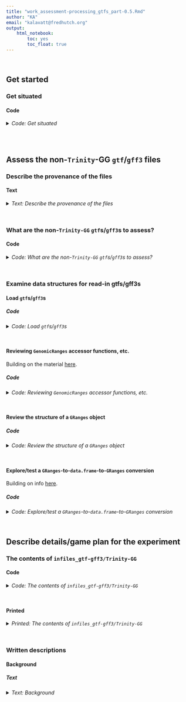 ```yaml
---
title: "work_assessment-processing_gtfs_part-0.5.Rmd"
author: "KA"
email: "kalavatt@fredhutch.org"
output:
    html_notebook:
        toc: yes
        toc_float: true
---
```

<br />

## Get started
### Get situated
#### Code
<details>
<summary><i>Code: Get situated</i></summary>
```r
#!/usr/bin/env Rscript

library(GenomicRanges)
library(IRanges)
library(readxl)
library(rtracklayer)
library(tidyverse)

options(scipen = 999)
options(ggrepel.max.overlaps = Inf)

if(stringr::str_detect(getwd(), "kalavattam")) {
    p_local <- "/Users/kalavattam/Dropbox/FHCC"
} else {
    p_local <- "/Users/kalavatt/projects-etc"
}
p_wd <- "2022_transcriptome-construction/results/2023-0215"

setwd(paste(p_local, p_wd, sep = "/"))
getwd()

rm(p_local, p_wd)
```
</details>
<br />
<br />

## Assess the non-`Trinity`-GG `gtf`/`gff3` files
### Describe the provenance of the files
#### Text
<details>
<summary><i>Text: Describe the provenance of the files</i></summary>

In notebook `work_assessment-processing_gtfs_part-0.md`, copied the following files into the new directory `infiles_gtf-gff3/already` within `2022_transcriptome-construction/results/2023-0215`:

- `combined_SC_KL_20S.gff3`
- `combined_SC_KL.gff3`
- `combined.gtf`
- `Kluyveromyces_lactis_gca_000002515.ASM251v1.55.gff3`
- `Saccharomyces_cerevisiae.R64-1-1.108.gtf`
- `Saccharomyces_cerevisiae.R64-1-1.108.plus-chr-rename.gtf`

For details regarding `combined_SC_KL.gff3`, including its creation, see `results/2022-1025/notebook.md` and `results/2022-1201/work-Trinity-1.md` (contains code for the creation of the `gff3` file).

Regarding `combined_SC_KL_20S.gff3`, see the above two files as well as `work_gff3_include-20S.md` (which will likely be merged with the contents of this notebook `#TODO` `#MAYBE` `#LATER`).

`combined.gtf` was created by someone who was in Christine Cuccinota's graduate laboratory&mdash;I don't really know if the material in `combined.gtf` is accurate (i.e., not missing anything, not containing errors from editing, etc.), let alone if it has been edited since its creation (the time of which I also don't know). But Alison Greenlaw seems fine using it. Certainly, the structure does not follow the WashU/UCSC data guidelines for `gtf` and related files...

`Kluyveromyces_lactis_gca_000002515.ASM251v1.55.gff3`:

- genome build: `Genolevures Consortium ASM251v1`
- genome version: `ASM251v1`
- genome build accession: `GCA_000002515.1`
- gene build last updated: `2015-02`
- *No editing/other changes*

`Saccharomyces_cerevisiae.R64-1-1.108.gtf`:

- genome build: `R64-1-1`
- genome version: `R64-1-1`
- genome date: `2011-09`
- genome build accession: `GCA_000146045.2`
- gene build last updated: `2018-10`
- *No editing/other changes*

`Saccharomyces_cerevisiae.R64-1-1.108.plus-chr-rename.gtf`:

- *Same as above*
- Editing performed/detailed in `results/2022-1101/work-TPM-calculation.md`

`#TODO` *Write up details for the Trinity-GG `gff3` files*
</details>
<br />

### What are the non-`Trinity-GG` `gtf`s/`gff3`s to assess?
#### Code
<details>
<summary><i>Code: What are the non-`Trinity-GG` `gtf`s/`gff3`s to assess?</i></summary>
```r
#!/usr/bin/env Rscript

path_g <- "infiles_gtf-gff3/already"
list.files(path_g)
```
</details>
<br />

### Examine data structures for read-in gtfs/gff3s
#### Load `gtf`s/`gff3`s
##### Code
<details>
<summary><i>Code: Load `gtf`s/`gff3`s</i></summary>

```r
#!/usr/bin/env Rscript

 g_sk2 <- rtracklayer::import(paste(path_g, list.files(path_g)[1], sep = "/"))
  g_sk <- rtracklayer::import(paste(path_g, list.files(path_g)[2], sep = "/"))
g_comb <- rtracklayer::import(paste(path_g, list.files(path_g)[3], sep = "/"))
   g_k <- rtracklayer::import(paste(path_g, list.files(path_g)[4], sep = "/"))
   g_s <- rtracklayer::import(paste(path_g, list.files(path_g)[5], sep = "/"))
 g_sre <- rtracklayer::import(paste(path_g, list.files(path_g)[6], sep = "/"))
```
</details>
<br />

#### Reviewing `GenomicRanges` accessor functions, etc.
Building on the material [here](https://bioconductor.org/packages/devel/bioc/vignettes/GenomicRanges/inst/doc/GenomicRangesIntroduction.html).

##### Code
<details>
<summary><i>Code: Reviewing `GenomicRanges` accessor functions, etc.</i></summary>

```r
#!/usr/bin/env Rscript

cat("# =====================================\n")
cat("# Review the GenomicRanges accessor functions by looking at Kluyveromyces_lactis_gca_000002515.ASM251v1.55.gff3")
cat("\n\n")

cat("# -------------------------------------\n")
cat("# seqnames()\n")
seqnames(g_k)
cat("\n\n")

cat("# -------------------------------------\n")
cat("# ranges()\n")
ranges(g_k)
cat("\n\n")

cat("# -------------------------------------\n")
cat("# strand()\n")
strand(g_k)
cat("\n\n")

cat("# -------------------------------------\n")
cat("# granges()\n")
granges(g_k)
cat("\n\n")

cat("# -------------------------------------\n")
cat("# mcols()\n")
mcols(g_k)
cat("\n\n")

cat("# -------------------------------------\n")
cat("# mcols() %>% colnames()\n")
#  Get all "columns" in GRanges object
mcols(g_k) %>% colnames()
cat("\n\n")

cat("# -------------------------------------\n")
cat("# seqlengths()\n")
cat("# (Apparently, will need to add this info yourself...)\n")
seqlengths(g_k)

cat("\n\n")

# g_s
```
</details>
<br />

#### Review the structure of a `GRanges` object
##### Code
<details>
<summary><i>Code: Review the structure of a `GRanges` object</i></summary>

```r
#!/usr/bin/env Rscript

cat("# =====================================\n")
cat("# Review the structure of a GRanges object with Kluyveromyces_lactis_gca_000002515.ASM251v1.55.gff3")
cat("\n\n")

cat("# -------------------------------------\n")
cat("# g_k %>% as.data.frame() %>% length()\n")
g_k %>% as.data.frame() %>% length()
cat("\n\n")

cat("# -------------------------------------\n")
cat("# mcols(g_k) %>% length()\n")
mcols(g_k) %>% length()
cat("\n\n")

cat("# -------------------------------------\n")
cat("#QUESTION Why the discrepancy?\n\n")

cat("# -------------------------------------\n")
cat("# g_k %>% as.data.frame() %>% colnames()\n")
g_k %>% as.data.frame() %>% colnames()
cat("\n\n")

cat("# -------------------------------------\n")
cat("# mcols(g_k) %>% colnames()\n")
mcols(g_k) %>% colnames()
cat("\n\n")

cat("# -------------------------------------\n")
cat("#ANSWER mcols() is returning the metadata columns, not all\n")
```
</details>
<br />

#### Explore/test a `GRanges`-to-`data.frame`-to-`GRanges` conversion
Building on info [here](https://web.mit.edu/~r/current/arch/i386_linux26/lib/R/library/GenomicRanges/html/makeGRangesFromDataFrame.html).

##### Code
<details>
<summary><i>Code: Explore/test a `GRanges`-to-`data.frame`-to-`GRanges` conversion</i></summary>

```r
#!/usr/bin/env Rscript

cat("# -------------------------------------\n")
cat("#QUESTION If I convert, say, g_k to a data.frame, can I successfully\n")
cat("          convert it back to a GRanges object?\n\n")

d_k <- g_k %>% as.data.frame()

#  "Reconstitute" the GRanges object ("rg")
rg_k <- GenomicRanges::makeGRangesFromDataFrame(
    d_k, keep.extra.columns = TRUE
)
isTRUE(length(mcols(g_k)) == length(mcols(rg_k)))

#  Eyeball the reconstituted files
rtracklayer::export(rg_k, "test.gtf")
rtracklayer::export(rg_k, "test.gff3")

#  It works! Empty vector elements are now included in the metadata of
#+ test.gff3 vs. Kluyveromyces_lactis_gca_000002515.ASM251v1.55.gff3; besides
#+ that, they are the same. Now, can delete the above test files.
unlink(c("test.gtf", "test.gff3"))
# file.exists(c("test.gtf", "test.gff3"))

cat("\n# -------------------------------------\n")
cat("#ANSWER Yes")
cat("\n\n")
```
</details>
<br />

## Describe details/game plan for the experiment
### The contents of `infiles_gtf-gff3/Trinity-GG`
#### Code
<details>
<summary><i>Code: The contents of `infiles_gtf-gff3/Trinity-GG`</i></summary>

```bash
#!/bin/bash

cd infiles_gtf-gff3/Trinity-GG
.,s 
```
</details>
<br />

#### Printed
<details>
<summary><i>Printed: The contents of `infiles_gtf-gff3/Trinity-GG`</i></summary>

```txt
./G_N:
total 43M
drwx------ 8 kalavatt  256 Feb 24 15:16 ./
drwx------ 4 kalavatt  128 Mar 27 11:08 ../
-rwx------ 1 kalavatt 6.8M Feb 24 15:07 trinity-gg_mkc-16_mir-0.05_mg-2_gf-0.05.gff3*
-rwx------ 1 kalavatt 8.2M Feb 24 15:10 trinity-gg_mkc-1_mir-0.05_mg-2_gf-0.05.gff3*
-rwx------ 1 kalavatt 7.6M Feb 24 15:09 trinity-gg_mkc-2_mir-0.05_mg-2_gf-0.05.gff3*
-rwx------ 1 kalavatt 6.5M Feb 24 15:07 trinity-gg_mkc-32_mir-0.05_mg-2_gf-0.05.gff3*
-rwx------ 1 kalavatt 7.0M Feb 24 15:09 trinity-gg_mkc-4_mir-0.05_mg-2_gf-0.05.gff3*
-rwx------ 1 kalavatt 6.8M Feb 24 15:08 trinity-gg_mkc-8_mir-0.05_mg-2_gf-0.05.gff3*

./Q_N:
total 52M
drwx------ 8 kalavatt  256 Feb 24 15:16 ./
drwx------ 4 kalavatt  128 Mar 27 11:08 ../
-rwx------ 1 kalavatt 8.3M Feb 24 14:44 trinity-gg_mkc-16_mir-0.05_mg-2_gf-0.05.gff3*
-rwx------ 1 kalavatt  11M Feb 24 14:47 trinity-gg_mkc-1_mir-0.05_mg-2_gf-0.05.gff3*
-rwx------ 1 kalavatt 9.5M Feb 24 14:46 trinity-gg_mkc-2_mir-0.05_mg-2_gf-0.05.gff3*
-rwx------ 1 kalavatt 6.9M Feb 24 14:44 trinity-gg_mkc-32_mir-0.05_mg-2_gf-0.05.gff3*
-rwx------ 1 kalavatt 8.7M Feb 24 14:46 trinity-gg_mkc-4_mir-0.05_mg-2_gf-0.05.gff3*
-rwx------ 1 kalavatt 8.3M Feb 24 14:45 trinity-gg_mkc-8_mir-0.05_mg-2_gf-0.05.gff3*
```
</details>
<br />

### Written descriptions
#### Background
##### Text
<details>
<summary><i>Text: Background</i></summary>

Details for how these files were made are in the following notebooks:

- The `fasta` files from running `Trinity` (genome-guided, or "GG," mode): `results/2023-0111/work_Trinity-GF-GG-optimization_submit-jobs.md`
- Aligning the `fasta` sequences to generate `gff3` files: `results/2023-0111/work_GMAP_rough-draft.md`
</details>
<br />
